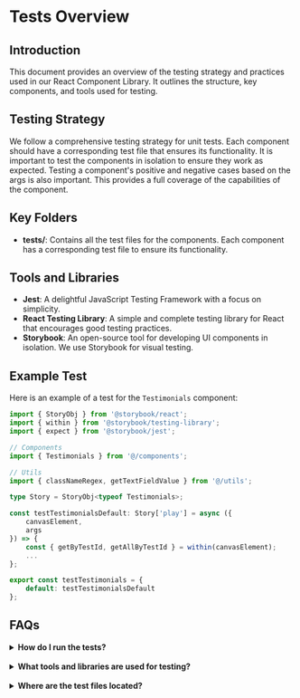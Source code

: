 
<Meta title='Foundation/Developers Guide/Atomic Design Module/Testing' />

# Tests Overview

## Introduction
This document provides an overview of the testing strategy and practices used in our React Component Library.
It outlines the structure, key components, and tools used for testing.

## Testing Strategy
We follow a comprehensive testing strategy for unit tests. Each component should have a corresponding test file that
ensures its functionality. It is important to test the components in isolation to ensure they work as expected.
Testing a component's positive and negative cases based on the args is also important. This provides a full coverage
of the capabilities of the component.

## Key Folders
- **tests/**: Contains all the test files for the components. Each component has a corresponding test file to ensure its functionality.

## Tools and Libraries
- **Jest**: A delightful JavaScript Testing Framework with a focus on simplicity.
- **React Testing Library**: A simple and complete testing library for React that encourages good testing practices.
- **Storybook**: An open-source tool for developing UI components in isolation. We use Storybook for visual testing.

## Example Test
Here is an example of a test for the `Testimonials` component:

```typescript
import { StoryObj } from '@storybook/react';
import { within } from '@storybook/testing-library';
import { expect } from '@storybook/jest';

// Components
import { Testimonials } from '@/components';

// Utils
import { classNameRegex, getTextFieldValue } from '@/utils';

type Story = StoryObj<typeof Testimonials>;

const testTestimonialsDefault: Story['play'] = async ({
    canvasElement,
    args
}) => {
    const { getByTestId, getAllByTestId } = within(canvasElement);
    ...
};

export const testTestimonials = {
    default: testTestimonialsDefault
};
```

## FAQs
<details>
    <summary><strong>How do I run the tests?</strong></summary>
    <p>To run the tests, Storybook must be running. In each individual story, run the test runner and watch for execution.</p>
</details>
<br />
<details>
    <summary><strong>What tools and libraries are used for testing?</strong></summary>
    <ul>
        <li>Jest: A delightful JavaScript Testing Framework with a focus on simplicity.</li>
        <li>React Testing Library: A simple and complete testing library for React that encourages good testing practices.</li>
        <li>Storybook: An open-source tool for developing UI components in isolation. We use Storybook for visual testing.</li>
    </ul>
</details>
<br />
<details>
    <summary><strong>Where are the test files located?</strong></summary>
    <p>All test files are located in the <code>tests/</code> directory. Each component has a corresponding test file to ensure its functionality.</p>
</details>
